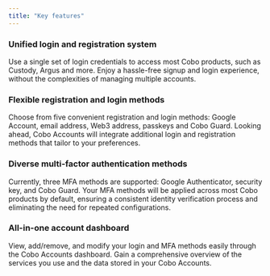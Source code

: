 ```yaml
---
title: "Key features"
---
```

### Unified login and registration system
Use a single set of login credentials to access most Cobo products, such as Custody, Argus and more. Enjoy a hassle-free signup and login experience, without the complexities of managing multiple accounts.

### Flexible registration and login methods
Choose from five convenient registration and login methods: Google Account, email address, Web3 address, passkeys and Cobo Guard. Looking ahead, Cobo Accounts will integrate additional login and registration methods that tailor to your preferences.

### Diverse multi-factor authentication methods
Currently, three MFA methods are supported: Google Authenticator, security key, and Cobo Guard. Your MFA methods will be applied across most Cobo products by default, ensuring a consistent identity verification process and eliminating the need for repeated configurations.

### All-in-one account dashboard
View, add/remove, and modify your login and MFA methods easily through the Cobo Accounts dashboard. Gain a comprehensive overview of the services you use and the data stored in your Cobo Accounts.
